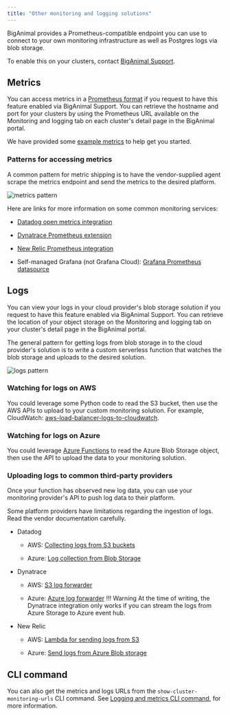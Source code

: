 ```yaml
---
title: "Other monitoring and logging solutions"
---
```


 BigAnimal provides a Prometheus-compatible endpoint you can use to connect to your own monitoring infrastructure as well as Postgres logs via blob storage. 
  
 To enable this on your clusters, contact [BigAnimal Support](/biganimal/release/overview/support).
 

## Metrics

You can access metrics in a [Prometheus format](https://prometheus.io/docs/concepts/data_model/) if you request to have this feature enabled via BigAnimal Support. You can retrieve the hostname and port for your clusters by using the Prometheus URL available on the Monitoring and logging tab on each cluster's detail page in the BigAnimal portal. 

We have provided some [example metrics](/biganimal/latest/using_cluster/05_monitoring_and_logging/other_monitoring/example_metrics/) to help get you started.

### Patterns for accessing metrics

A common pattern for metric shipping is to have the vendor-supplied agent scrape the metrics endpoint and send the metrics to the desired platform.

![metrics pattern](images/metrics_pattern.png)

Here are links for more information on some common monitoring services:

- [Datadog open metrics integration](https://docs.datadoghq.com/integrations/openmetrics/)

- [Dynatrace Prometheus extension](https://www.dynatrace.com/support/help/extend-dynatrace/extensions20/data-sources/prometheus-extensions)

- [New Relic Prometheus integration](https://docs.newrelic.com/docs/infrastructure/prometheus-integrations/get-started/send-prometheus-metric-data-new-relic/#OpenMetrics)

- Self-managed Grafana (not Grafana Cloud): [Grafana Prometheus datasource](https://grafana.com/docs/grafana/latest/datasources/prometheus/)

## Logs

You can view your logs in your cloud provider's blob storage solution if you request to have this feature enabled via BigAnimal Support. You can retrieve the location of your object storage on the Monitoring and logging tab on your cluster's detail page in the BigAnimal portal. 

The general pattern for getting logs from blob storage in to the cloud provider's solution is to write a custom serverless function that watches the blob storage and uploads to the desired solution. 

![logs pattern](images/logs_pattern.png)

### Watching for logs on AWS

You could leverage some Python code to read the S3 bucket, then use the AWS APIs to upload to your custom monitoring solution. For example, CloudWatch: [aws-load-balancer-logs-to-cloudwatch](https://github.com/rupertbg/aws-load-balancer-logs-to-cloudwatch).

### Watching for logs on Azure

You could leverage [Azure Functions](https://learn.microsoft.com/en-us/azure/azure-functions/functions-overview) to read the Azure Blob Storage object, then use the API to upload the data to your monitoring solution.

### Uploading logs to common third-party providers

Once your function has observed new log data, you can use your monitoring provider's API to push log data to their platform.

Some platform providers have limitations regarding the ingestion of logs. Read the vendor documentation carefully.

- Datadog

  - AWS: [Collecting logs from S3 buckets](https://docs.datadoghq.com/logs/guide/send-aws-services-logs-with-the-datadog-lambda-function/?tab=awsconsole#collecting-logs-from-s3-buckets)

  - Azure: [Log collection from Blob Storage](https://docs.datadoghq.com/integrations/azure/?tab=blobstorage#create-a-new-azure-blob-storage-function)

- Dynatrace

  - AWS: [S3 log forwarder](https://github.com/dynatrace-oss/dynatrace-aws-s3-log-forwarder)

  - Azure: [Azure log forwarder](https://github.com/dynatrace-oss/dynatrace-azure-log-forwarder)
    !!! Warning
        At the time of writing, the Dynatrace integration only works if you can stream the logs from Azure Storage to Azure event hub.

- New Relic

  - AWS: [Lambda for sending logs from S3](https://docs.newrelic.com/docs/logs/forward-logs/aws-lambda-sending-logs-s3/)

  - Azure: [Send logs from Azure Blob storage](https://docs.newrelic.com/docs/logs/forward-logs/azure-log-forwarding/#azure-blob-storage)

## CLI command

You can also get the metrics and logs URLs from the `show-cluster-monitoring-urls` CLI command. See [Logging and metrics CLI command](/biganimal/latest/reference/cli/using_features/#logging-and-metrics-cli-command), for more information.
